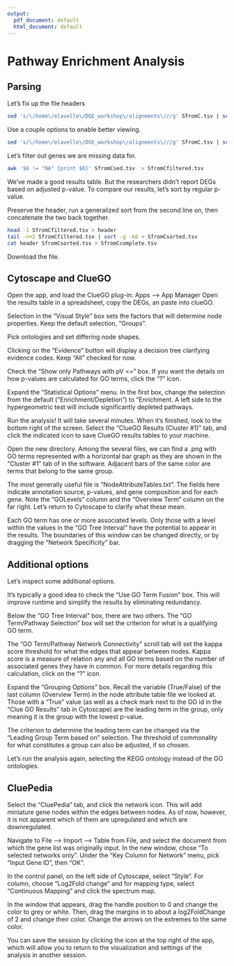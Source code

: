 ```yaml
---
output:
  pdf_document: default
  html_document: default
---
```

# Pathway Enrichment Analysis

## Parsing

Let's fix up the file headers

```bash
sed 's/\/home\/elavelle\/DGE_workshop\/alignments\///g' SfromC.tsv | sed 's/\.sorted\.bam//g' > SfromCsed.tsv
```

Use a couple options to enable better viewing.

```bash
sed 's/\/home\/elavelle\/DGE_workshop\/alignments\///g' SfromC.tsv | sed 's/\.sorted\.bam//g' > SfromCsed.tsv
```

Let's filter out genes we are missing data for.

```bash
awk '$6 != "NA" {print $0}' SfromCsed.tsv  > SfromCfiltered.tsv
```

We've made a good results table. But the researchers didn't report DEGs based on adjusted p-value. To compare our results, let's sort by regular p-value.

Preserve the header, run a generalized sort from the second line on, then concatenate the two back together.

```bash
head -1 SfromCfiltered.tsv > header
tail -n+2 SfromCfiltered.tsv | sort -g -k6 > SfromCsorted.tsv
cat header SfromCsorted.tsv > SfromCcomplete.tsv
```

Download the file.

## Cytoscape and ClueGO

Open the app, and load the ClueGO plug-in: Apps --> App Manager
Open the results table in a spreadsheet, copy the DEGs, an paste into clueGO.

Selection in the "Visual Style" box sets the factors that will determine node properties. Keep the default selection, "Groups".

Pick ontologies and set differing node shapes.

Clicking on the "Evidence" button will display a decision tree clarifying evidence codes. Keep "All" checked for now.

Check the "Show only Pathways with pV <=" box. If you want the details on how p-values are calculated for GO terms, click the “?” icon.

Expand the "Statistical Options" menu. In the first box, change the selection from the default ("Enrichment/Depletion") to "Enrichment. A left side to the hypergeometric test will include significantly depleted pathways.

Run the analysis! It will take several minutes. When it’s finished, look to the bottom right of the screen. Select the "ClueGO Results (Cluster #1)" tab, and click the indicated icon to save ClueGO results tables to your machine.

Open the new directory. Among the several files, we can find a .png with GO terms represented with a horizontal bar graph as they are shown in the “Cluster #1” tab of in the software. Adjacent bars of the same color are terms that belong to the same group.

The most generally useful file is “NodeAttributeTables.txt”. The fields here indicate annotation source, p-values, and gene composition and for each gene. Note the "GOLevels” column and the “Overview Term” column on the far right. Let’s return to Cytoscape to clarify what these mean.

Each GO term has one or more associated levels. Only those with a level within the values in the “GO Tree Interval” have the potential to appear in the results. The boundaries of this window can be changed directly, or by dragging the “Network Specificity” bar.

## Additional options

Let's inspect some additional options.

It’s typically a good idea to check the “Use GO Term Fusion” box. This will improve runtime and simplify the results by eliminating redundancy.

Below the “GO Tree Interval” box, there are two others. The “GO Term/Pathway Selection” box will set the criterion for what is a qualifying GO term.

The “GO Term/Pathway Network Connectivity” scroll tab will set the kappa score threshold for what the edges that appear between nodes. Kappa score is a measure of relation any and all GO terms based on the number of associated genes they have in common. For more details regarding this calculation, click on the “?” icon.

Expand the “Grouping Options” box. Recall the variable (True/False) of the last column (Overview Term) in the node attribute table file we looked at. Those with a “True” value (as well as a check mark next to the GO id in the “Clue GO Results” tab in Cytoscape) are the leading term in the group, only meaning it is the group with the lowest p-value.

The criterion to determine the leading term can be changed via the “Leading Group Term based on” selection. The threshold of commonality for what constitutes a group can also be adjusted, if so chosen.

Let's run the analysis again, selecting the KEGG ontology instead of the GO ontologies.

## CluePedia

Select the "CluePedia" tab, and click the network icon. This will add miniature gene nodes within the edges between nodes. As of now, however, it is not apparent which of them are upregulated and which are downregulated.

Navigate to File –> Import –> Table from File, and select the document from which the gene list was originally input. In the new window, chose “To selected networks only”. Under the “Key Column for Network” menu, pick “Input Gene ID”, then “OK”.

In the control panel, on the left side of Cytoscape, select ”Style”. For column, choose “Log2Fold change” and for mapping type, select “Continuous Mapping” and click the spectrum map.

In the window that appears, drag the handle position to 0 and change the color to grey or white. Then, drag the margins in to about a log2FoldChange of 2 and change their color. Change the arrows on the extremes to the same color.

You can save the session by clicking the icon at the top right of the app, which will allow you to return to the visualization and settings of the analysis in another session.


